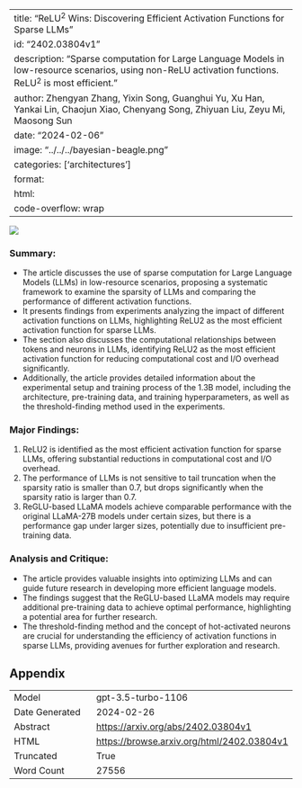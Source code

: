 
---
title: "ReLU$^2$ Wins: Discovering Efficient Activation Functions for Sparse LLMs"
id: "2402.03804v1"
description: "Sparse computation for Large Language Models in low-resource scenarios, using non-ReLU activation functions. ReLU$^2$ is most efficient."
author: Zhengyan Zhang, Yixin Song, Guanghui Yu, Xu Han, Yankai Lin, Chaojun Xiao, Chenyang Song, Zhiyuan Liu, Zeyu Mi, Maosong Sun
date: "2024-02-06"
image: "../../../bayesian-beagle.png"
categories: ['architectures']
format:
  html:
    code-overflow: wrap
---

![](../../../bayesian-beagle.png)

### Summary:
- The article discusses the use of sparse computation for Large Language Models (LLMs) in low-resource scenarios, proposing a systematic framework to examine the sparsity of LLMs and comparing the performance of different activation functions.
- It presents findings from experiments analyzing the impact of different activation functions on LLMs, highlighting ReLU2 as the most efficient activation function for sparse LLMs.
- The section also discusses the computational relationships between tokens and neurons in LLMs, identifying ReLU2 as the most efficient activation function for reducing computational cost and I/O overhead significantly.
- Additionally, the article provides detailed information about the experimental setup and training process of the 1.3B model, including the architecture, pre-training data, and training hyperparameters, as well as the threshold-finding method used in the experiments.

### Major Findings:
1. ReLU2 is identified as the most efficient activation function for sparse LLMs, offering substantial reductions in computational cost and I/O overhead.
2. The performance of LLMs is not sensitive to tail truncation when the sparsity ratio is smaller than 0.7, but drops significantly when the sparsity ratio is larger than 0.7.
3. ReGLU-based LLaMA models achieve comparable performance with the original LLaMA-27B models under certain sizes, but there is a performance gap under larger sizes, potentially due to insufficient pre-training data.

### Analysis and Critique:
- The article provides valuable insights into optimizing LLMs and can guide future research in developing more efficient language models.
- The findings suggest that the ReGLU-based LLaMA models may require additional pre-training data to achieve optimal performance, highlighting a potential area for further research.
- The threshold-finding method and the concept of hot-activated neurons are crucial for understanding the efficiency of activation functions in sparse LLMs, providing avenues for further exploration and research.

## Appendix

|          |          |
|----------|----------|
| Model     | gpt-3.5-turbo-1106       |
| Date Generated     | 2024-02-26       |
| Abstract | [https://arxiv.org/abs/2402.03804v1](https://arxiv.org/abs/2402.03804v1)        |
| HTML     | [https://browse.arxiv.org/html/2402.03804v1](https://browse.arxiv.org/html/2402.03804v1)       |
| Truncated       | True       |
| Word Count       | 27556       |